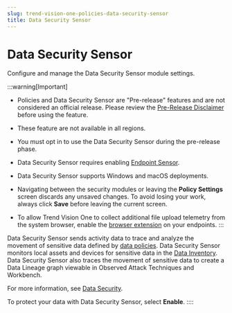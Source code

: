 ```yaml
---
slug: trend-vision-one-policies-data-security-sensor
title: Data Security Sensor
---
```

# Data Security Sensor

Configure and manage the Data Security Sensor module settings.

:::warning[Important]

- Policies and Data Security Sensor are "Pre-release" features and are not considered an official release. Please review the [Pre-Release Disclaimer](pre-release-disclaimer.mdx) before using the feature.

- These feature are not available in all regions.

- You must opt in to use the Data Security Sensor during the pre-release phase.

- Data Security Sensor requires enabling [Endpoint Sensor](policies-endpoint-sensor.mdx).

- Data Security Sensor supports Windows and macOS deployments.

- Navigating between the security modules or leaving the **Policy Settings** screen discards any unsaved changes. To avoid losing your work, always click **Save** before leaving the current screen.

- To allow Trend Vision One to collect additional file upload telemetry from the system browser, enable the [browser extension](policies-browser-extension.mdx) on your endpoints.
:::

Data Security Sensor sends activity data to trace and analyze the movement of sensitive data defined by [data policies](data-policy-overview.mdx). Data Security Sensor monitors local assets and devices for sensitive data in the [Data Inventory](data-inventory.mdx). Data Security Sensor also traces the movement of sensitive data to create a Data Lineage graph viewable in Observed Attack Techniques and Workbench.

For more information, see [Data Security](data-security-overview.mdx).

To protect your data with Data Security Sensor, select **Enable**.
::::
